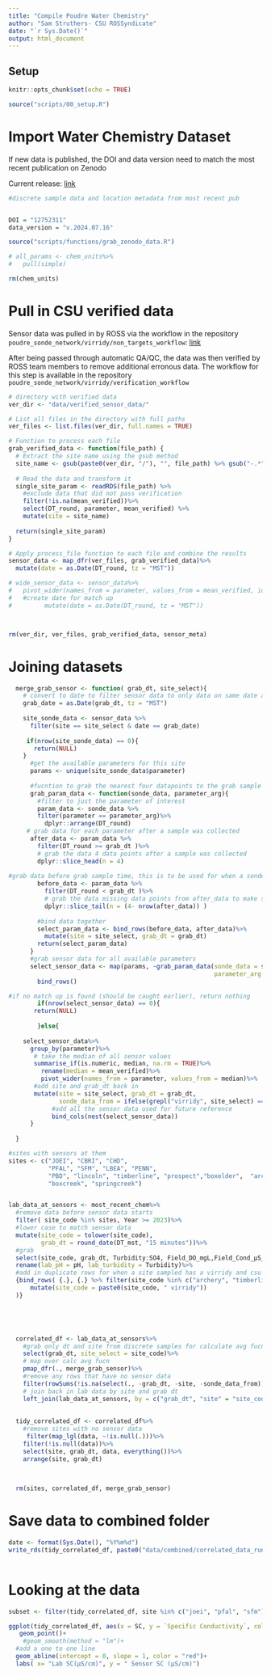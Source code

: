 ```yaml
---
title: "Compile Poudre Water Chemistry"
author: "Sam Struthers- CSU ROSSyndicate"
date: "`r Sys.Date()`"
output: html_document
---
```


## Setup

```r
knitr::opts_chunk$set(echo = TRUE)

source("scripts/00_setup.R")

```

# Import Water Chemistry Dataset

If new data is published, the DOI and data version need to match the most recent publication on Zenodo

Current release: [link](https://zenodo.org/records/12752311)

```r

#discrete sample data and location metadata from most recent pub


DOI = "12752311"
data_version = "v.2024.07.16"

source("scripts/functions/grab_zenodo_data.R")

# all_params <- chem_units%>%
#   pull(simple)

rm(chem_units)
```

# Pull in CSU verified data

Sensor data was pulled in by ROSS via the workflow in the repository `poudre_sonde_network/virridy/non_targets_workflow`: [link](https://github.com/rossyndicate/poudre_sonde_network)

After being passed through automatic QA/QC, the data was then verified by ROSS team members to remove additional erronous data. The workflow for this step is available in the repository `poudre_sonde_network/virridy/verification_workflow`

```r


# directory with verified data
ver_dir <- "data/verified_sensor_data/"

# List all files in the directory with full paths
ver_files <- list.files(ver_dir, full.names = TRUE)

# Function to process each file
grab_verified_data <- function(file_path) {
  # Extract the site name using the gsub method
  site_name <- gsub(paste0(ver_dir, "/"), "", file_path) %>% gsub("-.*", "", .)
  
  # Read the data and transform it
  single_site_param <- readRDS(file_path) %>%
    #exclude data that did not pass verification
    filter(!is.na(mean_verified))%>%
    select(DT_round, parameter, mean_verified) %>%
    mutate(site = site_name)
  
  return(single_site_param)
}

# Apply process_file function to each file and combine the results
sensor_data <- map_dfr(ver_files, grab_verified_data)%>%
  mutate(date = as.Date(DT_round, tz = "MST")) 

# wide_sensor_data <- sensor_data%>%
#   pivot_wider(names_from = parameter, values_from = mean_verified, id_cols = c(site, DT_round))%>%
#   #create date for match up
#         mutate(date = as.Date(DT_round, tz = "MST")) 



rm(ver_dir, ver_files, grab_verified_data, sensor_meta)
```

# Joining datasets

```r





  merge_grab_sensor <- function( grab_dt, site_select){
    # convert to date to filter sensor data to only data on same date as sample
    grab_date = as.Date(grab_dt, tz = "MST")
    
    site_sonde_data <- sensor_data %>%
      filter(site == site_select & date == grab_date)
    
     if(nrow(site_sonde_data) == 0){
       return(NULL)
    }
      #get the available parameters for this site
      params <- unique(site_sonde_data$parameter)
      
      #fucntion to grab the nearest four datapoints to the grab sample (on the same day)
      grab_param_data <- function(sonde_data, parameter_arg){
        #filter to just the parameter of interest
        param_data <- sonde_data %>%
        filter(parameter == parameter_arg)%>%
          dplyr::arrange(DT_round)
     # grab data for each parameter after a sample was collected 
      after_data <- param_data %>%
        filter(DT_round >= grab_dt )%>%
        # grab the data 4 data points after a sample was collected 
        dplyr::slice_head(n = 4)
      
#grab data before grab sample time, this is to be used for when a sonde was removed, essentially reference data prior to the sonde being pulled rather than after
        before_data <- param_data %>%
          filter(DT_round < grab_dt )%>%
          # grab the data missing data points from after_data to make sure we have 4 data points (if there are already 4 then this will not grab any points before the sample collection)
          dplyr::slice_tail(n = (4- nrow(after_data)) )
        
        #bind data together
        select_param_data <- bind_rows(before_data, after_data)%>%
          mutate(site = site_select, grab_dt = grab_dt)
        return(select_param_data)
      }
      #grab sensor data for all available parameters
      select_sensor_data <- map(params, ~grab_param_data(sonde_data = site_sonde_data, 
                                                         parameter_arg = .x))%>%
        bind_rows()

#if no match up is found (should be caught earlier), return nothing
        if(nrow(select_sensor_data) == 0){
       return(NULL)
          
        }else{
    
    select_sensor_data%>%
      group_by(parameter)%>%
       # take the median of all sensor values
       summarise_if(is.numeric, median, na.rm = TRUE)%>%
         rename(median = mean_verified)%>%
         pivot_wider(names_from = parameter, values_from = median)%>%
       #add site and grab_dt back in
       mutate(site = site_select, grab_dt = grab_dt, 
              sonde_data_from = ifelse(grepl("virridy", site_select) == TRUE, "virridy", "csu or single sonde"))%>%
            #add all the sensor data used for future reference
            bind_cols(nest(select_sensor_data))
      }
    
  }

#sites with sensors at them   
sites <- c("JOEI", "CBRI", "CHD", 
           "PFAL", "SFM", "LBEA", "PENN", 
           "PBD", "lincoln", "timberline", "prospect","boxelder",  "archery", 
           "boxcreek", "springcreek")


lab_data_at_sensors <- most_recent_chem%>%
  #remove data before sensor data starts
  filter( site_code %in% sites, Year >= 2023)%>%
  #lower case to match sensor data
  mutate(site_code = tolower(site_code), 
         grab_dt = round_date(DT_mst, "15 minutes"))%>%
  #grab 
  select(site_code, grab_dt, Turbidity:SO4, Field_DO_mgL,Field_Cond_µS_cm,Field_Temp_C )%>%
  rename(lab_pH = pH, lab_turbidity = Turbidity)%>%
  #add in duplicate rows for when a site sampled has a virridy and csu sonde
  {bind_rows( {.}, {.} %>% filter(site_code %in% c("archery", "timberline", "prospect"))%>%
      mutate(site_code = paste0(site_code, " virridy"))
  )}




      
  correlated_df <- lab_data_at_sensors%>%
    #grab only dt and site from discrete samples for calculate avg fucn
    select(grab_dt, site_select = site_code)%>%
    # map over calc avg fucn
    pmap_dfr(., merge_grab_sensor)%>%
    #remove any rows that have no sensor data
    filter(rowSums(!is.na(select(., -grab_dt, -site, -sonde_data_from))) > 0)%>%
    # join back in lab data by site and grab dt
    left_join(lab_data_at_sensors, by = c("grab_dt", "site" = "site_code"))
  
  
  tidy_correlated_df <- correlated_df%>%
    #remove sites with no sensor data
     filter(map_lgl(data, ~!is.null(.)))%>%
    filter(!is.null(data))%>%
    select(site, grab_dt, data, everything())%>%
    arrange(site, grab_dt)
  
  

  rm(sites, correlated_df, merge_grab_sensor)
```

# Save data to combined folder

```r

date <- format(Sys.Date(), "%Y%m%d")  
write_rds(tidy_correlated_df, paste0("data/combined/correlated_data_run_", date,".rds"))
  
```



# Looking at the data

```r

subset <- filter(tidy_correlated_df, site %in% c("joei", "pfal", "sfm"))

ggplot(tidy_correlated_df, aes(x = SC, y = `Specific Conductivity`, color = site))+
   geom_point()+
    #geom_smooth(method = "lm")+
  #add a one to one line
  geom_abline(intercept = 0, slope = 1, color = "red")+
  labs( x= "Lab SC(µS/cm)", y = " Sensor SC (µS/cm)")

```
